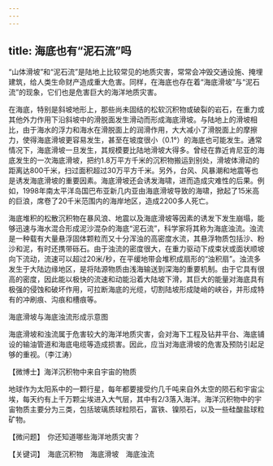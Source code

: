 ```yaml
---
---
---
```

title: 海底也有“泥石流”吗
---




“山体滑坡”和“泥石流”是陆地上比较常见的地质灾害，常常会冲毁交通设施、掩埋建筑，给人类生命财产造成重大危害。同样，在海底也存在着“海底滑坡”与“泥石流”的现象，它们也是危害巨大的海洋地质灾害。

在海底，特别是斜坡地形上，那些尚未固结的松软沉积物或破裂的岩石，在重力或其他外力作用下沿斜坡中的滑脱面发生滑动而形成海底滑坡。与陆地上的滑坡相比，由于海水的浮力和海水在滑脱面上的润滑作用，大大减小了滑脱面上的摩擦力，使得海底滑坡更容易发生，甚至在坡度很小（0.1°）的海底也可能发生。通常情况下，海底滑坡一旦发生，其规模要比陆地滑坡大得多。曾经在靠近肯尼亚的海底发生的一次海底滑坡，把约1.8万平方千米的沉积物搬运到别处，滑坡体滑动的距离达800千米，扫过面积超过30万平方千米。另外，台风、风暴潮和地震等也是诱发海底滑坡的重要因素。海底滑坡还会诱发海啸，进而造成灾难性的后果。例如，1998年南太平洋岛国巴布亚新几内亚由海底滑坡导致的海啸，掀起了15米高的巨浪，席卷了20千米范围内的海岸地区，造成2200多人死亡。

海底堆积的松散沉积物在暴风浪、地震以及海底滑坡等因素的诱发下发生崩塌，能够迅速与海水混合形成泥沙混杂的海底“泥石流”，科学家将其称为海底浊流。浊流是一种载有大量悬浮固体颗粒而又十分浑浊的高密度水流，其悬浮物质包括沙、粉沙和泥，有时还携带砾石。由于浊流的密度很大，在重力驱动下成束状或面状顺坡向下流动，流速可以超过20米/秒，在平缓地带会堆积成扇形的“浊积扇”。浊流多发生于大陆边缘地区，是将陆源物质由浅海输送到深海的重要机制。由于它具有很高的密度，因此能以极快的流速和动能沿着大陆坡下滑，其巨大的能量对海底具有极强的侵蚀和破坏作用，可拉断海底的光缆，切割陆坡形成陡峭的峡谷，并形成特有的冲刷痕、沟痕和槽痕等。

海底滑坡与海底浊流形成示意图



海底滑坡和浊流属于危害较大的海洋地质灾害，会对海下工程及钻井平台、海底铺设的输油管道和海底电缆等造成损害。因此，应当对海底滑坡的危害及预防引起足够的重视。（李江涛）





【微博士】海洋沉积物中来自宇宙的物质

地球作为太阳系中的一颗行星，每年都要接受约几千吨来自外太空的陨石和宇宙尘埃，每天约有上千万颗尘埃进入大气层，其中有2/3落入海洋。海洋沉积物中的宇宙物质主要分为三类，包括玻璃质球粒陨石，富铁、镍陨石，以及一些硅酸盐球粒矿物。

【微问题】　你还知道哪些海洋地质灾害？

【关键词】　海底沉积物　海底滑坡　海底浊流